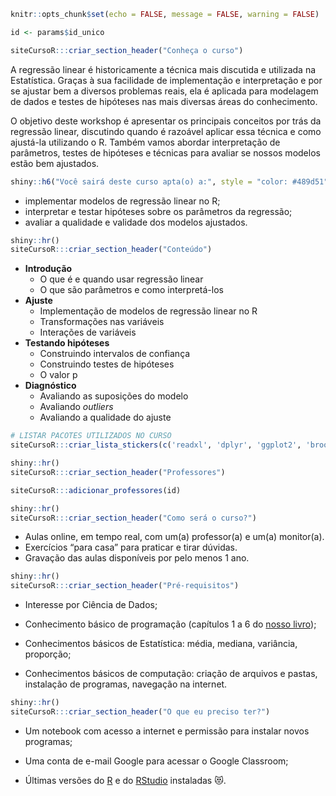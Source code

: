 ```{r setup, include=FALSE}
knitr::opts_chunk$set(echo = FALSE, message = FALSE, warning = FALSE)

id <- params$id_unico
```

```{r, results='asis'}
siteCursoR:::criar_section_header("Conheça o curso")
```

A regressão linear é historicamente a técnica mais discutida e utilizada na Estatística. Graças à sua facilidade de implementação e interpretação e por se ajustar bem a diversos problemas reais, ela é aplicada para modelagem de dados e testes de hipóteses nas mais diversas áreas do conhecimento.

O objetivo deste workshop é apresentar os principais conceitos por trás da regressão linear, discutindo quando é razoável aplicar essa técnica e como ajustá-la utilizando o R. Também vamos abordar interpretação de  parâmetros, testes de hipóteses e técnicas para avaliar se nossos modelos estão bem ajustados.

```{r}
shiny::h6("Você sairá deste curso apta(o) a:", style = "color: #489d51")
```


::: {.voce-saira}
- implementar modelos de regressão linear no R;
- interpretar e testar hipóteses sobre os parâmetros da regressão;
- avaliar a qualidade e validade dos modelos ajustados.
:::


```{r}
shiny::hr()
siteCursoR:::criar_section_header("Conteúdo")
```

::: {.row}

:::: {.column-esq}
- **Introdução**
  - O que é e quando usar regressão linear
  - O que são parâmetros e como interpretá-los
- **Ajuste**
  - Implementação de modelos de regressão linear no R
  - Transformações nas variáveis
  - Interações de variáveis
- **Testando hipóteses**
  - Construindo intervalos de confiança
  - Construindo testes de hipóteses
  - O valor p
- **Diagnóstico**
  - Avaliando as suposições do modelo
  - Avaliando *outliers*
  - Avaliando a qualidade do ajuste
::::

:::: {.column-dir}

::::: {.row .justify-content-center}
```{r}
# LISTAR PACOTES UTILIZADOS NO CURSO
siteCursoR:::criar_lista_stickers(c('readxl', 'dplyr', 'ggplot2', 'broom', 'janitor'))
```
:::::

:::: 

:::


```{r}
shiny::hr()
siteCursoR:::criar_section_header("Professores")
```

```{r, results='asis'}
siteCursoR:::adicionar_professores(id)
```

```{r}
shiny::hr()
siteCursoR:::criar_section_header("Como será o curso?")
```

- Aulas online, em tempo real, com um(a) professor(a) e um(a) monitor(a). 
- Exercícios "para casa" para praticar e tirar dúvidas.
- Gravação das aulas disponíveis por pelo menos 1 ano.

```{r}
shiny::hr()
siteCursoR:::criar_section_header("Pré-requisitos") 
```


- Interesse por Ciência de Dados;

- Conhecimento básico de programação (capítulos 1 a 6 do [nosso livro](https://livro.curso-r.com/));

- Conhecimentos básicos de Estatística: média, mediana, variância, proporção;

- Conhecimentos básicos de computação: criação de arquivos e pastas, instalação de programas, navegação na internet.

```{r}
shiny::hr()
siteCursoR:::criar_section_header("O que eu preciso ter?")
```

- Um notebook com acesso a internet e permissão para instalar novos programas;

- Uma conta de e-mail Google para acessar o Google Classroom;

-  Últimas versões do [R](https://cran.r-project.org/) e do [RStudio](https://www.rstudio.com/products/rstudio/download/) instaladas &#128571;.
